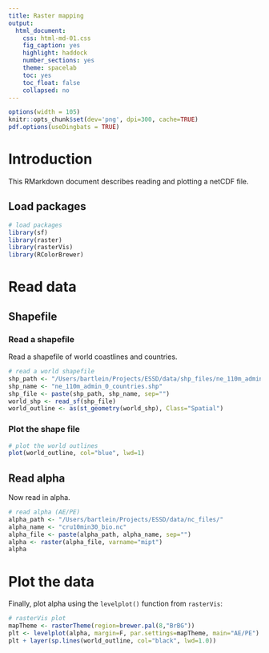 ```yaml
---
title: Raster mapping
output:
  html_document:
    css: html-md-01.css
    fig_caption: yes
    highlight: haddock
    number_sections: yes
    theme: spacelab
    toc: yes
    toc_float: false
    collapsed: no
---
```


```r
options(width = 105)
knitr::opts_chunk$set(dev='png', dpi=300, cache=TRUE)
pdf.options(useDingbats = TRUE)
```

# Introduction #

This RMarkdown document describes reading and plotting a netCDF file.

## Load packages ##

```r
# load packages
library(sf)
library(raster)
library(rasterVis)
library(RColorBrewer)
```

# Read data #

## Shapefile ##

### Read a shapefile ###

Read a shapefile of world coastlines and countries.

```r
# read a world shapefile
shp_path <- "/Users/bartlein/Projects/ESSD/data/shp_files/ne_110m_admin_0_countries/"
shp_name <- "ne_110m_admin_0_countries.shp"
shp_file <- paste(shp_path, shp_name, sep="")
world_shp <- read_sf(shp_file)
world_outline <- as(st_geometry(world_shp), Class="Spatial")
```

### Plot the shape file ###

```r
# plot the world outlines
plot(world_outline, col="blue", lwd=1)
```

## Read alpha ##

Now read in alpha.

```r
# read alpha (AE/PE)
alpha_path <- "/Users/bartlein/Projects/ESSD/data/nc_files/"
alpha_name <- "cru10min30_bio.nc"
alpha_file <- paste(alpha_path, alpha_name, sep="")
alpha <- raster(alpha_file, varname="mipt")
alpha
```

# Plot the data #

Finally, plot alpha using the `levelplot()` function from `rasterVis`:

```r
# rasterVis plot
mapTheme <- rasterTheme(region=brewer.pal(8,"BrBG"))
plt <- levelplot(alpha, margin=F, par.settings=mapTheme, main="AE/PE")
plt + layer(sp.lines(world_outline, col="black", lwd=1.0))
```